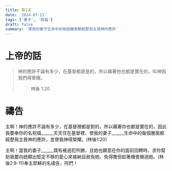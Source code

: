 ```yaml
---
title: 第1天
date: '2024-07-21'
tags: ['妻子', '祝福']
draft: false
summary: '使我的妻子生命中的每個層面都經歷我主我神的應許'
---
```


# 上帝的話

> 神的應許不論有多少，在基督都是是的，所以藉著他也都是實在的，叫神因我們得榮耀。
>> 林後 1:20


# 禱告

主啊！神的應許不論有多少，在基督裡都是對的，所以藉著你也都是實在的，因此我要奉你的名祝福______天天住在基督裡、使我的妻子______生命中的每個層面都經歷我主我神的應許，並使我神得榮耀。(林後1:20)

主啊！當我的妻子______偶有被過犯所勝，且她也願意在你的面前回轉時，求你幫助我要向她顯出堅定不移的愛心來接納且赦免她，免得撒但趁著機會勝過她。(林後2:8-11)奉主耶穌的名禱告，阿們！